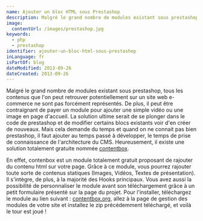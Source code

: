 ```yaml
---
name: Ajouter un bloc HTML sous Prestashop
description: Malgré le grand nombre de modules existant sous prestashop, tous les contenus que l'on peut retrouver potentiellement sur un site web e-commerce ne sont pas forcément représentés.
image:
  contentUrl: /images/prestashop.jpg
keywords:
  - php
  - prestashop
identifier: ajouter-un-bloc-html-sous-prestashop
inLanguage: fr
isPartOf: blog
dateModified: 2013-09-26
dateCreated: 2013-09-26
---
```


Malgré le grand nombre de modules existant sous prestashop, tous les contenus que l'on peut retrouver potentiellement sur un site web e-commerce ne sont pas forcément représentés. De plus, il peut être contraignant de payer un module pour ajouter une simple vidéo ou une image en page d'accueil. La solution ultime serait de se plonger dans le code de prestashop et de modifier certains blocs existants voir d'en créer de nouveaux. Mais cela demande du temps et quand on ne connait pas bien prestashop, il faut ajouter au temps passé à développer, le temps de prise de connaissance de l'architecture du CMS. Heureusement, il existe une solution totalement gratuite nommée [contentbox](https://contentbox.org/).

En effet, contenbox est un module totalement gratuit proposant de rajouter du contenu html sur votre page. Grâce à ce module, vous pourrez rajouter toute sorte de contenus statiques (Images, Vidéos, Textes de présentation). Il s'intègre, de plus, à la majorité des Hooks principaux. Vous avez aussi la possibilité de personnaliser le module avant son téléchargement grâce à un petit formulaire présenté sur la page du projet. Pour l'installer, téléchargez le module au lien suivant : [contentbox.org](https://contentbox.org/), allez à la page de gestion des modules de votre site et installez le zip précédemment téléchargé, et voilà le tour est joué !
